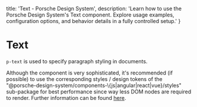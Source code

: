 
  title: 'Text - Porsche Design System',
  description: 'Learn how to use the Porsche Design System\'s Text component. Explore usage examples, configuration options, and behavior details in a fully controlled setup.'
}

# Text <ComponentStatus tagName="p-text"></ComponentStatus>

`p-text` is used to specify paragraph styling in documents.

<Notification heading="Recommendation" heading-tag="h2" state="success">
  Although the component is very sophisticated, it's recommended (if possible) to use the corresponding styles / design tokens of
  the "@porsche-design-system/components-\{js|angular|react|vue}/styles" sub-package for best performance since way
  less DOM nodes are required to render. Further information can be found <a href="styles/typography">here</a>.
</Notification>

<Configurator tagName="p-text" story={textStory} />

